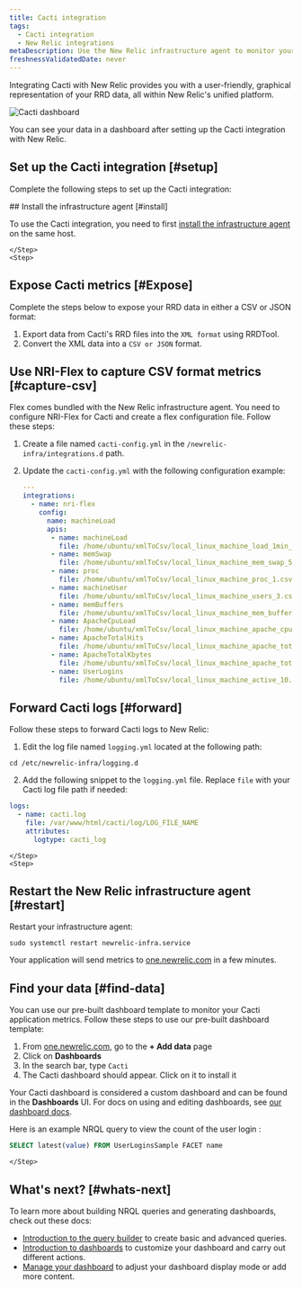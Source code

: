 ```yaml
---
title: Cacti integration
tags:
  - Cacti integration
  - New Relic integrations
metaDescription: Use the New Relic infrastructure agent to monitor your Cacti data.
freshnessValidatedDate: never
---
```



Integrating Cacti with New Relic provides you with a user-friendly, graphical representation of your RRD data, all within New Relic's unified platform.

<img
    title="Cacti dashboard"
    alt="Cacti dashboard"
    src={infrastructureCactiDashboard}
/>

<figcaption>
You can see your data in a dashboard after setting up the Cacti integration with New Relic. 
</figcaption>

## Set up the Cacti integration [#setup]
Complete the following steps to set up the Cacti integration:

<Steps>
    <Step>
## Install the infrastructure agent [#install]

To use the Cacti integration, you need to first [install the infrastructure agent](/docs/infrastructure/install-infrastructure-agent/get-started/install-infrastructure-agent-new-relic/) on the same host. 

    </Step>
    <Step>
    
## Expose Cacti metrics [#Expose]
Complete the steps below to expose your RRD data in either a CSV or JSON format:

1. Export data from Cacti's RRD files into the `XML format` using RRDTool.
2. Convert the XML data into a `CSV or JSON` format.
    </Step>
    <Step>

## Use NRI-Flex to capture CSV format metrics [#capture-csv]

Flex comes bundled with the New Relic infrastructure agent. You need to configure NRI-Flex for Cacti and create a flex configuration file. Follow these steps:

1. Create a file named `cacti-config.yml` in the `/newrelic-infra/integrations.d` path.
2. Update the `cacti-config.yml` with the following configuration example:

    ```yml
    ---
    integrations:
      - name: nri-flex
        config:
          name: machineLoad
          apis:
           - name: machineLoad
             file: /home/ubuntu/xmlToCsv/local_linux_machine_load_1min_2.csv
           - name: memSwap
             file: /home/ubuntu/xmlToCsv/local_linux_machine_mem_swap_5.csv
           - name: proc
             file: /home/ubuntu/xmlToCsv/local_linux_machine_proc_1.csv
           - name: machineUser
             file: /home/ubuntu/xmlToCsv/local_linux_machine_users_3.csv
           - name: memBuffers
             file: /home/ubuntu/xmlToCsv/local_linux_machine_mem_buffers_4.csv
           - name: ApacheCpuLoad
             file: /home/ubuntu/xmlToCsv/local_linux_machine_apache_cpuload_6.csv
           - name: ApacheTotalHits
             file: /home/ubuntu/xmlToCsv/local_linux_machine_apache_total_hits_7.csv
           - name: ApacheTotalKbytes
             file: /home/ubuntu/xmlToCsv/local_linux_machine_apache_total_kbytes_8.csv
           - name: UserLogins
             file: /home/ubuntu/xmlToCsv/local_linux_machine_active_10.csv
    ```
    </Step>
    <Step>

## Forward Cacti logs [#forward]
Follow these steps to forward Cacti logs to New Relic:

1. Edit the log file named `logging.yml` located at the following path:

  ```shell
  cd /etc/newrelic-infra/logging.d
  ```

2. Add the following snippet to the `logging.yml` file. Replace `file` with your Cacti log file path if needed:

  ```yml
  logs:
    - name: cacti.log
      file: /var/www/html/cacti/log/LOG_FILE_NAME
      attributes:
        logtype: cacti_log
  ``` 
    </Step>
    <Step>
## Restart the New Relic infrastructure agent [#restart]

Restart your infrastructure agent:

  ```shell
  sudo systemctl restart newrelic-infra.service
  ```

Your application will send metrics to [one.newrelic.com](https://one.newrelic.com) in a few minutes.
    </Step>
    <Step>
## Find your data [#find-data]

You can use our pre-built dashboard template to monitor your Cacti application metrics. Follow these steps to use our pre-built dashboard template:

1. From [one.newrelic.com](https://one.newrelic.com), go to the <DNT>**+ Add data**</DNT> page
2. Click on <DNT>**Dashboards**</DNT>
3. In the search bar, type `Cacti`
4. The Cacti dashboard should appear. Click on it to install it

Your Cacti dashboard is considered a custom dashboard and can be found in the <DNT>**Dashboards**</DNT> UI. For docs on using and editing dashboards, see [our dashboard docs](/docs/query-your-data/explore-query-data/dashboards/introduction-dashboards).

Here is an example NRQL query to view the count of the user login  :

```sql
SELECT latest(value) FROM UserLoginsSample FACET name
```        
    </Step>
</Steps>

## What's next? [#whats-next]

To learn more about building NRQL queries and generating dashboards, check out these docs:

* [Introduction to the query builder](/docs/query-your-data/explore-query-data/query-builder/introduction-query-builder) to create basic and advanced queries.
* [Introduction to dashboards](/docs/query-your-data/explore-query-data/dashboards/introduction-dashboards) to customize your dashboard and carry out different actions.
* [Manage your dashboard](/docs/query-your-data/explore-query-data/dashboards/manage-your-dashboard) to adjust your dashboard display mode or add more content.
